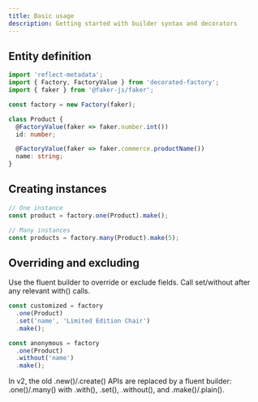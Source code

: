 ```yaml
---
title: Basic usage
description: Getting started with builder syntax and decorators
---
```


## Entity definition

```ts
import 'reflect-metadata';
import { Factory, FactoryValue } from 'decorated-factory';
import { faker } from '@faker-js/faker';

const factory = new Factory(faker);

class Product {
  @FactoryValue(faker => faker.number.int())
  id: number;

  @FactoryValue(faker => faker.commerce.productName())
  name: string;
}
```

## Creating instances

```ts
// One instance
const product = factory.one(Product).make();

// Many instances
const products = factory.many(Product).make(5);
```

## Overriding and excluding

Use the fluent builder to override or exclude fields. Call set/without after any relevant with() calls.

```ts
const customized = factory
  .one(Product)
  .set('name', 'Limited Edition Chair')
  .make();

const anonymous = factory
  .one(Product)
  .without('name')
  .make();
```

<Callout>
    In v2, the old .new()/.create() APIs are replaced by a fluent builder: .one()/.many() with .with(), .set(), .without(), and .make()/.plain().
</Callout>

